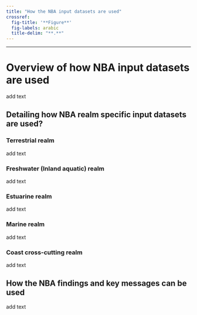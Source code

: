 ```yaml
---
title: "How the NBA input datasets are used"
crossref:
  fig-title: '**Figure**' 
  fig-labels: arabic
  title-delim: "**.**"
---
```


------------------------------------------------------------------------

# Overview of how NBA input datasets are used

add text

## Detailing how NBA realm specific input datasets are used?

### Terrestrial realm

add text

### Freshwater (Inland aquatic) realm

add text

### Estuarine realm

add text

### Marine realm

add text

### Coast cross-cutting realm

add text

## How the NBA findings and key messages can be used

add text
